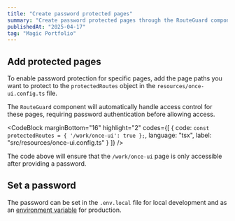 ```yaml
---
title: "Create password protected pages"
summary: "Create password protected pages through the RouteGuard component."
publishedAt: "2025-04-17"
tag: "Magic Portfolio"
---
```


## Add protected pages

To enable password protection for specific pages, add the page paths you want to protect to the `protectedRoutes` object in the `resources/once-ui.config.ts` file.

The `RouteGuard` component will automatically handle access control for these pages, requiring password authentication before allowing access.

<CodeBlock
    marginBottom="16"
    highlight="2"
    codes={[
  {
    code:
`const protectedRoutes = {
  '/work/once-ui': true
};`,
    language: "tsx",
    label: "src/resources/once-ui.config.ts"
  }
]} />

The code above will ensure that the `/work/once-ui` page is only accessible after providing a password. 

## Set a password

The password can be set in the `.env.local` file for local development and as an [environment variable](https://vercel.com/docs/environment-variables) for production.